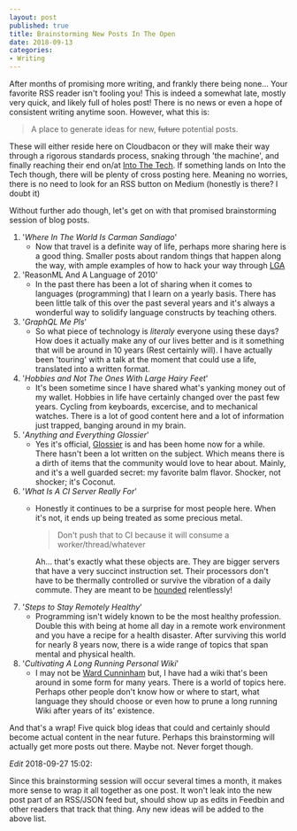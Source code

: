 ```yaml
---
layout: post
published: true
title: Brainstorming New Posts In The Open
date: 2018-09-13
categories: 
- Writing
---
```


After months of promising more writing, 
and frankly there being none... 
Your favorite RSS reader isn't fooling you! 
This is indeed a somewhat late, 
mostly very quick, 
and likely full of holes post! 
There is no news or even a hope of consistent writing anytime soon. 
However, what this is:

> A place to generate ideas for new, ~~future~~  potential posts.

These will either reside here on Cloudbacon or 
they will make their way through a rigorous standards process, 
snaking through 'the machine', 
and finally reaching their end on/at [Into The Tech][1]. 
If something lands on Into the Tech though, 
there will be plenty of cross posting here.
Meaning no worries, 
there is no need to look for an RSS button on Medium 
(honestly is there? I doubt it)


Without further ado though, 
let's get on with that promised brainstorming session of blog posts.

1. '_Where In The World Is Carman Sandiago_'
    * Now that travel is a definite way of life, 
        perhaps more sharing here is a good thing. 
        Smaller posts about random things that happen along the way, 
        with ample examples of how to hack your way through [LGA][3]
1. 'ReasonML And A Language of 2010'
    * In the past there has been a lot of sharing when it comes to 
        languages (programming) that I learn on a yearly basis.
        There has been little talk of this over the past several years 
        and it's always a wonderful way to solidify language constructs by teaching others.
1. '_GraphQL Me Pls_'
    * So what piece of technology is *literaly* everyone using these days? 
        How does it actually make any of our lives better 
        and is it something that will be around in 10 years (Rest certainly will). 
        I have actually been 'touring' with a talk at the moment that could use a life,
        translated into a written format.
1. '_Hobbies and Not The Ones With Large Hairy Feet_'
    * It's been sometime since I have shared what's yanking money out of my wallet. 
        Hobbies in life have certainly changed over the past few years. 
        Cycling from keyboards, excercise, and to mechanical watches. 
        There is a lot of good content here and a lot of information just trapped, 
        banging around in my brain.
1. '_Anything and Everything Glossier_'
    * Yes it's official, [Glossier][2] is and has been home now for a while. 
        There hasn't been a lot written on the subject. 
        Which means there is a dirth of items that the community would love to hear about. 
        Mainly, and it's a well guarded secret: my favorite balm flavor. 
        Shocker, not shocker; it's Coconut.
1. '_What Is A CI Server Really For_'
    * Honestly it continues to be a surprise for most people here. 
        When it's not, it ends up being treated as some precious metal. 
        > Don't push that to CI because it will consume a worker/thread/whatever 

        Ah... that's exactly what these objects are. 
        They are bigger servers that have a very succinct instruction set. 
        Their processors don't have to be thermally controlled or 
        survive the vibration of a daily commute. 
        They are meant to be [hounded][hnd] relentlessly!
1. '_Steps to Stay Remotely Healthy_'
    * Programming isn't widely known to be the most healthy profession. 
        Double this with being at home all day in a remote work environment 
        and you have a recipe for a health disaster. 
        After surviving this world for nearly 8 years now, 
        there is a wide range of topics that span mental and physical health.
1. '_Cultivating A Long Running Personal Wiki_'
    * I may not be [Ward Cunninham][wcun] but, 
        I have had a wiki that's been around in some form for many years. 
        There is a world of topics here. 
        Perhaps other people don't know how or where to start, 
        what language they should choose or 
        even how to prune a long running Wiki after years of its' existence.

And that's a wrap! 
Five quick blog ideas that could and certainly should become actual content in the near future. 
Perhaps this brainstorming will actually get more posts out there. 
Maybe not. 
Never forget though.

_Edit_ 2018-09-27 15:02:

Since this brainstorming session will occur several times a month, 
it makes more sense to wrap it all together as one post. 
It won't leak into the new post part of an RSS/JSON feed but, 
should show up as edits in Feedbin and other readers that track that thing. 
Any new ideas will be added to the above list.

[1]: http://intothetech.com
[2]: https://www.glossier.com
[3]: https://en.wikipedia.org/wiki/LaGuardia_Airport
[wcun]: https://en.wikipedia.org/wiki/Ward_Cunningham
[hnd]: https://www.houndci.com/
